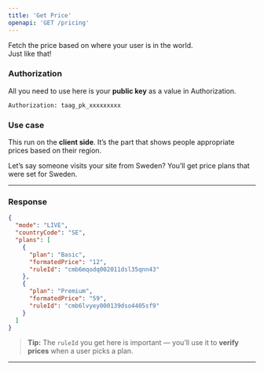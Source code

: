 ```yaml
---
title: 'Get Price'
openapi: 'GET /pricing'
---
```


Fetch the price based on where your user is in the world.          
Just like that!

### Authorization


<ResponseField name="Authorization" required>
</ResponseField>

All you need to use here is your **public key** as a value in Authorization.

```http
Authorization: taag_pk_xxxxxxxxx
```

### Use case

This run on the **client side**. It’s the part that shows people appropriate prices based on their region.

Let’s say someone visits your site from Sweden? You’ll get price plans that were set for Sweden.

---

### Response

```json
{
  "mode": "LIVE",
  "countryCode": "SE",
  "plans": [
    {
      "plan": "Basic",
      "formatedPrice": "12",
      "ruleId": "cmb6mqodq002011dsl35qnn43"
    },
    {
      "plan": "Premium",
      "formatedPrice": "59",
      "ruleId": "cmb6lvyey000139dso4405sf9"
    }
  ]
}
```

> **Tip:** The `ruleId` you get here is important — you’ll use it to **verify prices** when a user picks a plan.

---
